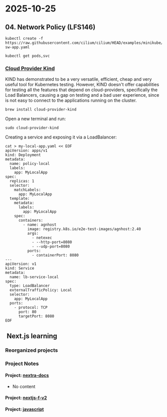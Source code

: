 # 2025-10-25


## 04. Network Policy (LFS146)


```shell
kubectl create -f https://raw.githubusercontent.com/cilium/cilium/HEAD/examples/minikube/http-sw-app.yaml
```


```shell
kubectl get pods,svc
```

### [Cloud Provider Kind](https://github.com/kubernetes-sigs/cloud-provider-kind)

KIND has demonstrated to be a very versatile, efficient, cheap and very useful tool for Kubernetes testing. 
However, KIND doesn't offer capabilities for testing all the features that depend on cloud-providers, specifically the Load Balancers, causing a gap on testing and a bad user experience, 
since is not easy to connect to the applications running on the cluster.



```shell
brew install cloud-provider-kind
```

Open a new terminal and run:

```shell
sudo cloud-provider-kind

```

Creating a service and exposing it via a LoadBalancer:

```shell
cat > my-local-app.yaml << EOF
apiVersion: apps/v1
kind: Deployment
metadata:
  name: policy-local
  labels:
    app: MyLocalApp
spec:
  replicas: 1
  selector:
    matchLabels:
      app: MyLocalApp
  template:
    metadata:
      labels:
        app: MyLocalApp
    spec:
      containers:
        - name: agnhost
          image: registry.k8s.io/e2e-test-images/agnhost:2.40
          args:
            - netexec
            - --http-port=8080
            - --udp-port=8080
          ports:
            - containerPort: 8080
---
apiVersion: v1
kind: Service
metadata:
  name: lb-service-local
spec:
  type: LoadBalancer
  externalTrafficPolicy: Local
  selector:
    app: MyLocalApp
  ports:
    - protocol: TCP
      port: 80
      targetPort: 8080
EOF
```



##  Next.js learning

### Reorganized projects




### Project Notes

#### Project: [nextra-docs](/Users/bulent/git-msp/nextra-docs)

- No content

#### Project: [nextjs-f-v2](docs/nextjs-f-v2.mdx)



#### Project: [javascript](/Users/bulent/git-msp/javascript)

